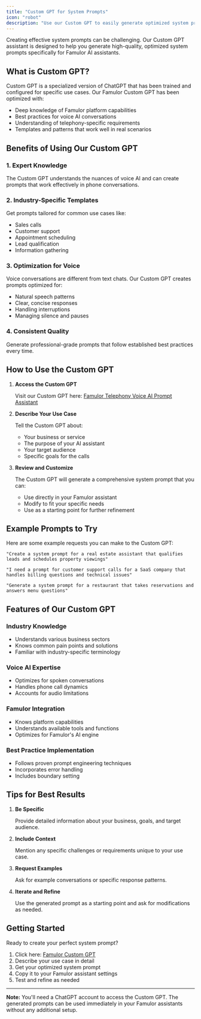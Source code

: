 ```yaml
---
title: "Custom GPT for System Prompts"
icon: "robot"
description: "Use our Custom GPT to easily generate optimized system prompts for your AI assistants"
---
```


Creating effective system prompts can be challenging. Our Custom GPT assistant is designed to help you generate high-quality, optimized system prompts specifically for Famulor AI assistants.

## What is Custom GPT?

Custom GPT is a specialized version of ChatGPT that has been trained and configured for specific use cases. Our Famulor Custom GPT has been optimized with:

- Deep knowledge of Famulor platform capabilities
- Best practices for voice AI conversations
- Understanding of telephony-specific requirements
- Templates and patterns that work well in real scenarios

## Benefits of Using Our Custom GPT

### 1. **Expert Knowledge**
The Custom GPT understands the nuances of voice AI and can create prompts that work effectively in phone conversations.

### 2. **Industry-Specific Templates**
Get prompts tailored for common use cases like:
- Sales calls
- Customer support
- Appointment scheduling
- Lead qualification
- Information gathering

### 3. **Optimization for Voice**
Voice conversations are different from text chats. Our Custom GPT creates prompts optimized for:
- Natural speech patterns
- Clear, concise responses
- Handling interruptions
- Managing silence and pauses

### 4. **Consistent Quality**
Generate professional-grade prompts that follow established best practices every time.

## How to Use the Custom GPT

1. **Access the Custom GPT**
   
   Visit our Custom GPT here: [Famulor Telephony Voice AI Prompt Assistant](https://chatgpt.com/g/g-68879a0d0b588191b16038bd8915090d-famulor-telephony-voice-ai-prompt-assistent)

2. **Describe Your Use Case**
   
   Tell the Custom GPT about:
   - Your business or service
   - The purpose of your AI assistant
   - Your target audience
   - Specific goals for the calls

3. **Review and Customize**
   
   The Custom GPT will generate a comprehensive system prompt that you can:
   - Use directly in your Famulor assistant
   - Modify to fit your specific needs
   - Use as a starting point for further refinement

## Example Prompts to Try

Here are some example requests you can make to the Custom GPT:

```
"Create a system prompt for a real estate assistant that qualifies leads and schedules property viewings"
```

```
"I need a prompt for customer support calls for a SaaS company that handles billing questions and technical issues"
```

```
"Generate a system prompt for a restaurant that takes reservations and answers menu questions"
```

## Features of Our Custom GPT

### **Industry Knowledge**
- Understands various business sectors
- Knows common pain points and solutions
- Familiar with industry-specific terminology

### **Voice AI Expertise**
- Optimizes for spoken conversations
- Handles phone call dynamics
- Accounts for audio limitations

### **Famulor Integration**
- Knows platform capabilities
- Understands available tools and functions
- Optimizes for Famulor's AI engine

### **Best Practice Implementation**
- Follows proven prompt engineering techniques
- Incorporates error handling
- Includes boundary setting

## Tips for Best Results

1. **Be Specific**
   
   Provide detailed information about your business, goals, and target audience.

2. **Include Context**
   
   Mention any specific challenges or requirements unique to your use case.

3. **Request Examples**
   
   Ask for example conversations or specific response patterns.

4. **Iterate and Refine**
   
   Use the generated prompt as a starting point and ask for modifications as needed.

## Getting Started

Ready to create your perfect system prompt?

1. Click here: [Famulor Custom GPT](https://chatgpt.com/g/g-68879a0d0b588191b16038bd8915090d-famulor-telephony-voice-ai-prompt-assistent)
2. Describe your use case in detail
3. Get your optimized system prompt
4. Copy it to your Famulor assistant settings
5. Test and refine as needed

---

**Note:** You'll need a ChatGPT account to access the Custom GPT. The generated prompts can be used immediately in your Famulor assistants without any additional setup. 